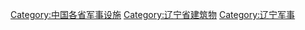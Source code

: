 [[Category:中国各省军事设施|Category:中国各省军事设施]]
[[Category:辽宁省建筑物|Category:辽宁省建筑物]]
[[Category:辽宁军事|Category:辽宁军事]]